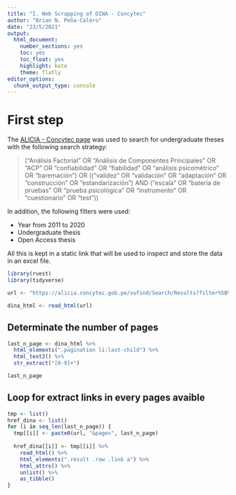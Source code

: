```yaml
---
title: "I. Web Scrapping of DINA - Concytec"
author: "Brian N. Peña-Calero"
date: "23/5/2021"
output: 
  html_document: 
    number_sections: yes
    toc: yes
    toc_float: yes
    highlight: kate
    theme: flatly
editor_options: 
  chunk_output_type: console
---
```


# First step

The [ALICIA - Concytec page](https://alicia.concytec.gob.pe) was used to search for undergraduate theses with the following search strategy:

> ("Análisis Factorial" OR "Análisis de Componentes Principales" OR "ACP" OR "confiabilidad" OR "fiabilidad" OR "análisis psicométrico" OR "baremación") OR (("validez" OR "validación" OR "adaptación" OR "construcción" OR "estandarización") AND ("escala" OR "batería de pruebas" OR "prueba psicológica" OR "instrumento" OR "cuestionario" OR "test"))

In addition, the following filters were used:

- Year from 2011 to 2020
- Undergraduate thesis
- Open Access thesis

All this is kept in a static link that will be used to inspect and store the data in an excel file.

```r
library(rvest)
library(tidyverse)

url <- "https://alicia.concytec.gob.pe/vufind/Search/Results?filter%5B%5D=format%3A%22bachelorThesis%22&filter%5B%5D=eu_rights_str_mv%3A%22openAccess%22&lookfor=%28%E2%80%9CAn%C3%A1lisis+Factorial%E2%80%9D+OR+%E2%80%9CAn%C3%A1lisis+de+Componentes+Principales%E2%80%9D+OR+%E2%80%9CACP%E2%80%9D+OR+%E2%80%9Cconfiabilidad%E2%80%9D+OR+%E2%80%9Cfiabilidad%E2%80%9D+OR+%E2%80%9Can%C3%A1lisis+psicom%C3%A9trico%E2%80%9D+OR+%22baremaci%C3%B3n%22%29+OR+%28%28%E2%80%9Cvalidez%E2%80%9D+OR+%22validaci%C3%B3n%22+OR+%22adaptaci%C3%B3n%22+OR+%22construcci%C3%B3n%22+OR+%22estandarizaci%C3%B3n%22%29+AND+%28%22escala%22+OR+%E2%80%9Cbater%C3%ADa+de+pruebas%E2%80%9D+OR+%E2%80%9Cprueba+psicol%C3%B3gica%E2%80%9D+OR+%22instrumento%22+OR+%22cuestionario%22+OR+%22test%22%29%29&type=AllFields&daterange%5B%5D=publishDate&publishDatefrom=2011&publishDateto=2020"

dina_html <- read_html(url) 
```

## Determinate the number of pages


```r
last_n_page <- dina_html %>% 
  html_elements(".pagination li:last-child") %>% 
  html_text2() %>% 
  str_extract("[0-9]+")

last_n_page
```

## Loop for extract links in every pages avaible


```r
tmp <- list()
href_dina <- list()
for (i in seq_len(last_n_page)) {
  tmp[[i]] <- paste0(url, "&page=", last_n_page)
  
  href_dina[[i]] <- tmp[[i]] %>%
    read_html() %>% 
    html_elements(".result .row .link a") %>% 
    html_attrs() %>% 
    unlist() %>% 
    as_tibble()
}
```









